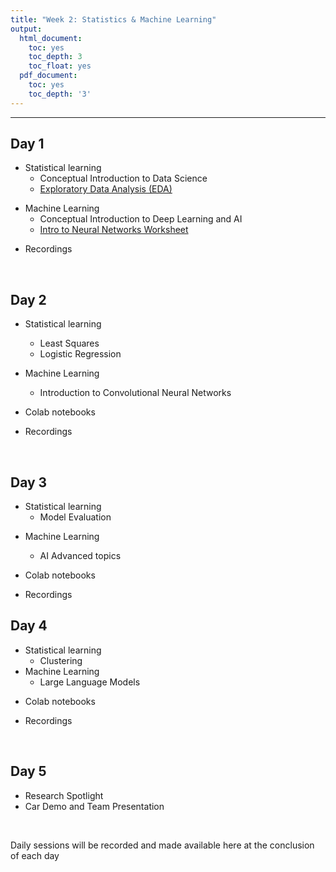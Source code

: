 ```yaml
---
title: "Week 2: Statistics & Machine Learning"
output:
  html_document:
    toc: yes
    toc_depth: 3
    toc_float: yes
  pdf_document:
    toc: yes
    toc_depth: '3'
---
```



---


## Day 1

* Statistical learning
  * Conceptual Introduction to Data Science
  * [Exploratory Data Analysis (EDA)](https://colab.research.google.com/drive/1JH1Hr6LhchmO8jg6kDqlKM5UC5y2TS5-?usp=sharing)


<!-- *2022 material -->
<!--     * [Intro and History of Data Science](https://youtu.be/COsSe5On7D8) -->
<!--     * [Raw vs processed data](https://youtu.be/0wJHQw_fbOM) -->
<!--     * [Data science process: Step 0](https://youtu.be/ZObK1C3dN9Q) -->
<!--     * [Data science process: Steps 1-3](https://youtu.be/7mpfMitAzVA) -->
<!--     * [Statisical vs Computer Science Perspective](https://youtu.be/UuDUrM2E1vU) -->
<!--     * [Data science process: Step 4](https://youtu.be/YpnXWPVNS7Y) -->
<!--     * [Data science pitfalls and data science IRL](https://youtu.be/D_26luygCiM) -->
<!-- *2022 material -->


* Machine Learning
  * Conceptual Introduction to Deep Learning and AI
  * [Intro to Neural Networks Worksheet](https://docs.google.com/document/d/1G-b5UYmzaQaSzdd0rKham-z__88o9tbMm-fk-oWRwsU/edit?usp=sharing)

<!-- *2022 material -->
  <!-- * [Introduction to Deep Learning](https://www.dropbox.com/s/fv7u5d2h6pqekwn/2022-07-11_CELEHS_summerschool.pptx?dl=0) -->
<!-- *2022 material -->


  
* Recordings
  

<br>

## Day 2

* Statistical learning
  * Least Squares
  * Logistic Regression

  <!-- * Video clips -->
    <!-- * Intro to Least Squares -->
    <!-- * Ingredients of Statistical Learning -->
    <!-- * Least Squares Estimate -->
    <!-- * Logistic Regression -->
    <!-- * [Logistic Regression Part II] -->


* Machine Learning
  * Introduction to Convolutional Neural Networks



* Colab notebooks

  
  
* Recordings
  

<br>

## Day 3

* Statistical learning
  * Model Evaluation

<!-- *2022 material -->
<!--     * [Intro and History of Data Science](https://youtu.be/COsSe5On7D8) -->
<!--     * [Raw vs processed data](https://youtu.be/0wJHQw_fbOM) -->
<!--     * [Data science process: Step 0](https://youtu.be/ZObK1C3dN9Q) -->
<!--     * [Data science process: Steps 1-3](https://youtu.be/7mpfMitAzVA) -->
<!--     * [Statisical vs Computer Science Perspective](https://youtu.be/UuDUrM2E1vU) -->
<!--     * [Data science process: Step 4](https://youtu.be/YpnXWPVNS7Y) -->
<!--     * [Data science pitfalls and data science IRL](https://youtu.be/D_26luygCiM) -->
<!-- *2022 material -->

* Machine Learning
  * AI Advanced topics



* Colab notebooks

  
  
* Recordings
  

## Day 4

* Statistical learning
  * Clustering



* Machine Learning
  * Large Language Models

<!-- <!-- general adversial networks --> 

* Colab notebooks

  
  
* Recordings
  

<br>

## Day 5
* Research Spotlight
* Car Demo and Team Presentation


   


<br>

Daily sessions will be recorded and made available here at the conclusion of each day



<br>


